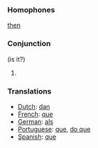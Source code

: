 ===Homophones===
[[then]]
===Conjunction=== (is it?)

#

===Translations===
*[[Dutch]]: [[dan]]
*[[French]]: [[que]]
*[[German]]: [[als]]
*[[Portuguese]]: [[que]], [[do que]]
*[[Spanish]]: [[que]]